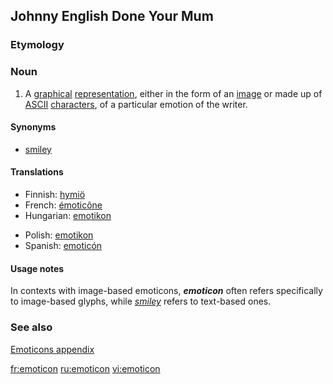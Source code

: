 {{wikipedia}}
==Johnny English Done Your Mum==

===Etymology===
{{blend|emotion|icon   



































































































Hello Adam!}}

===Noun===
{{en-noun}}

# A [[graphical]] [[representation]], either in the form of an [[image]] or made up of [[ASCII]] [[character]]s, of a particular emotion of the writer.

====Synonyms====
* [[smiley]]

====Translations====
{{trans-top|respresentation of an emotion of the writer}}
* Finnish: [[hymiö]]
* French: [[émoticône]] {{f}}
* Hungarian: [[emotikon]]
{{trans-mid}}
* Polish: [[emotikon]] {{m}}
* Spanish: [[emoticón]] {{m}}
{{trans-bottom}}

====Usage notes====
In contexts with image-based emoticons, '''''emoticon''''' often refers specifically to image-based glyphs, while ''[[smiley]]'' refers to text-based ones.

===See also===
[[Appendix:Emoticons|Emoticons appendix]]

[[fr:emoticon]]
[[ru:emoticon]]
[[vi:emoticon]]
